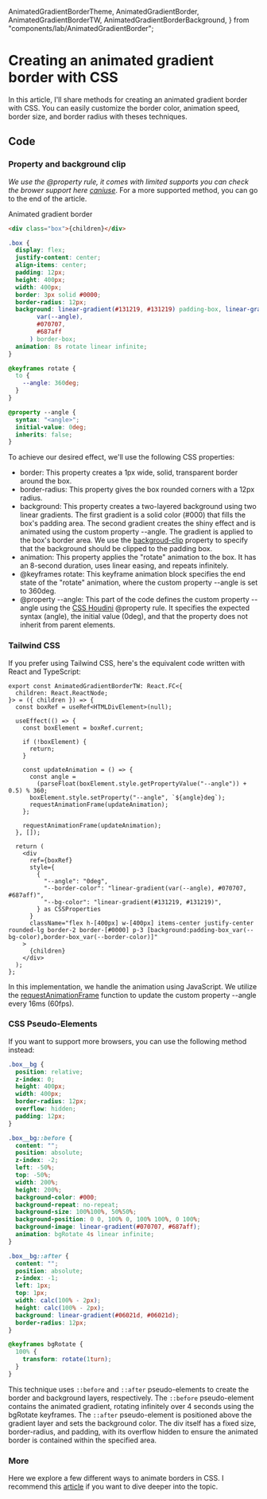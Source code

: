   AnimatedGradientBorderTheme,
  AnimatedGradientBorder,
  AnimatedGradientBorderTW,
  AnimatedGradientBorderBackground,
} from "components/lab/AnimatedGradientBorder";

<LayoutBlog >

# Creating an animated gradient border with CSS

In this article, I'll share methods for creating an animated gradient border with CSS. You can easily customize the border color, animation speed, border size, and border radius with theses techniques.

## Code

### Property and background clip

_We use the @property rule, it comes with limited supports you can check the brower support here [caniuse](https://caniuse.com/?search=%40property)_.
For a more supported method, you can go to the end of the article.

<ComponentPlayground className="border-neutral-800 bg-neutral-900">
  <AnimatedGradientBorder borderColor="(#6366f1, #0ea5e9)">
    <span className="text-center text-xl font-normal text-white">
      Animated gradient border
    </span>
  </AnimatedGradientBorder>
</ComponentPlayground>

```html
<div class="box">{children}</div>
```

```css
.box {
  display: flex;
  justify-content: center;
  align-items: center;
  padding: 12px;
  height: 400px;
  width: 400px;
  border: 3px solid #0000;
  border-radius: 12px;
  background: linear-gradient(#131219, #131219) padding-box, linear-gradient(
        var(--angle),
        #070707,
        #687aff
      ) border-box;
  animation: 8s rotate linear infinite;
}

@keyframes rotate {
  to {
    --angle: 360deg;
  }
}

@property --angle {
  syntax: "<angle>";
  initial-value: 0deg;
  inherits: false;
}
```

To achieve our desired effect, we'll use the following CSS properties:

- border: This property creates a 1px wide, solid, transparent border around the box.
- border-radius: This property gives the box rounded corners with a 12px radius.
- background: This property creates a two-layered background using two linear gradients. The first gradient is a solid color (#000) that fills the box's padding area. The second gradient creates the shiny effect and is animated using the custom property --angle. The gradient is applied to the box's border area.
  We use the [backgroud-clip](https://developer.mozilla.org/en-US/docs/Web/CSS/background-clip) property to specify that the background should be clipped to the padding box.
- animation: This property applies the "rotate" animation to the box. It has an 8-second duration, uses linear easing, and repeats infinitely.
- @keyframes rotate: This keyframe animation block specifies the end state of the "rotate" animation, where the custom property --angle is set to 360deg.
- @property --angle: This part of the code defines the custom property --angle using the [CSS Houdini](https://developer.mozilla.org/en-US/docs/Web/CSS/CSS_Houdini) @property rule. It specifies the expected syntax (angle), the initial value (0deg), and that the property does not inherit from parent elements.

### Tailwind CSS

If you prefer using Tailwind CSS, here's the equivalent code written with React and TypeScript:

```tsx
export const AnimatedGradientBorderTW: React.FC<{
  children: React.ReactNode;
}> = ({ children }) => {
  const boxRef = useRef<HTMLDivElement>(null);

  useEffect(() => {
    const boxElement = boxRef.current;

    if (!boxElement) {
      return;
    }

    const updateAnimation = () => {
      const angle =
        (parseFloat(boxElement.style.getPropertyValue("--angle")) + 0.5) % 360;
      boxElement.style.setProperty("--angle", `${angle}deg`);
      requestAnimationFrame(updateAnimation);
    };

    requestAnimationFrame(updateAnimation);
  }, []);

  return (
    <div
      ref={boxRef}
      style={
        {
          "--angle": "0deg",
          "--border-color": "linear-gradient(var(--angle), #070707, #687aff)",
          "--bg-color": "linear-gradient(#131219, #131219)",
        } as CSSProperties
      }
      className="flex h-[400px] w-[400px] items-center justify-center rounded-lg border-2 border-[#0000] p-3 [background:padding-box_var(--bg-color),border-box_var(--border-color)]"
    >
      {children}
    </div>
  );
};
```

In this implementation, we handle the animation using JavaScript. We utilize the [requestAnimationFrame](https://developer.mozilla.org/en-US/docs/Web/API/window/requestAnimationFrame) function to update the custom property --angle every 16ms (60fps).

### CSS Pseudo-Elements

If you want to support more browsers, you can use the following method instead:

<ComponentPlayground className="border-neutral-800 bg-neutral-900">
  <AnimatedGradientBorderBackground />
</ComponentPlayground>

```css
.box__bg {
  position: relative;
  z-index: 0;
  height: 400px;
  width: 400px;
  border-radius: 12px;
  overflow: hidden;
  padding: 12px;
}

.box__bg::before {
  content: "";
  position: absolute;
  z-index: -2;
  left: -50%;
  top: -50%;
  width: 200%;
  height: 200%;
  background-color: #000;
  background-repeat: no-repeat;
  background-size: 100%100%, 50%50%;
  background-position: 0 0, 100% 0, 100% 100%, 0 100%;
  background-image: linear-gradient(#070707, #687aff);
  animation: bgRotate 4s linear infinite;
}

.box__bg::after {
  content: "";
  position: absolute;
  z-index: -1;
  left: 1px;
  top: 1px;
  width: calc(100% - 2px);
  height: calc(100% - 2px);
  background: linear-gradient(#06021d, #06021d);
  border-radius: 12px;
}

@keyframes bgRotate {
  100% {
    transform: rotate(1turn);
  }
}
```

This technique uses `::before` and `::after` pseudo-elements to create the border and background layers, respectively. The `::before` pseudo-element contains the animated gradient, rotating infinitely over 4 seconds using the bgRotate keyframes. The `::after` pseudo-element is positioned above the gradient layer and sets the background color. The div itself has a fixed size, border-radius, and padding, with its overflow hidden to ensure the animated border is contained within the specified area.

### More

Here we explore a few different ways to animate borders in CSS.
I recommend this [article](https://web.dev/css-border-animations/) if you want to dive deeper into the topic.

</LayoutBlog>
